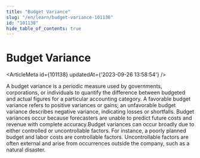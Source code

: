 ```yaml
---
title: "Budget Variance"
slug: "/en/learn/budget-variance-101138"
id: "101138"
hide_table_of_contents: true
---
```



# Budget Variance

<ArticleMeta id={101138} updatedAt={'2023-09-26 13:58:54'} />
<div className='border-solid border-b border-t-0 my-4 border-[var(--ifm-color-gray-300)]' />

A budget variance is a periodic measure used by governments, corporations, or individuals to quantify the difference between budgeted and actual figures for a particular accounting category. A favorable budget variance refers to positive variances or gains; an unfavorable budget variance describes negative variance, indicating losses or shortfalls. Budget variances occur because forecasters are unable to predict future costs and revenue with complete accuracy.Budget variances can occur broadly due to either controlled or uncontrollable factors. For instance, a poorly planned budget and labor costs are controllable factors. Uncontrollable factors are often external and arise from occurrences outside the company, such as a natural disaster.
